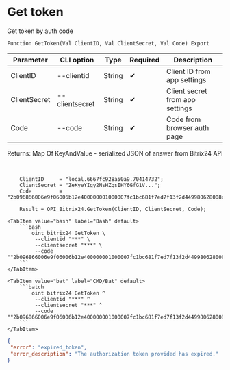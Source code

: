 ﻿---
sidebar_position: 2
description: Get token and other functions to work with Bitrix24 in the Open Integration Package, a free open-source integration library for 1C:Enterprise 8, OneScript and CLI
keywords: [1C, 1С, 1С:Enterprise, 1С:Enterprise 8.3, API, Integration, Services, Exchange, OneScript, CLI, Bitrix24]
---


# Get token
 Get token by auth code



`Function GetToken(Val ClientID, Val ClientSecret, Val Code) Export`

  | Parameter | CLI option | Type | Required | Description |
  |-|-|-|-|-|
  | ClientID | --clientid | String | &#x2714; | Client ID from app settings |
  | ClientSecret | --clientsecret | String | &#x2714; | Client secret from app settings |
  | Code | --code | String | &#x2714; | Code from browser auth page |

  
  Returns:  Map Of KeyAndValue - serialized JSON of answer from Bitrix24 API

<br/>



```bsl title="1C:Enterprise/OneScript code example"
    ClientID     = "local.6667fc928a50a9.70414732";
    ClientSecret = "ZeKyeYIgy2NsHZqsIHY6GfG1V...";
    Code         = "2b096866006e9f06006b12e400000001000007fc1bc681f7ed7f13f2d449980628008c";

    Result = OPI_Bitrix24.GetToken(ClientID, ClientSecret, Code);
```
 

 <Tabs>
  
    <TabItem value="bash" label="Bash" default>
        ```bash
            oint bitrix24 GetToken \
             --clientid "***" \
             --clientsecret "***" \
             --code ""2b096866006e9f06006b12e400000001000007fc1bc681f7ed7f13f2d449980628008c""
        ```
    </TabItem>
  
    <TabItem value="bat" label="CMD/Bat" default>
        ```batch
            oint bitrix24 GetToken ^
             --clientid "***" ^
             --clientsecret "***" ^
             --code ""2b096866006e9f06006b12e400000001000007fc1bc681f7ed7f13f2d449980628008c""
        ```
    </TabItem>
</Tabs>


```json title="Result"
{
 "error": "expired_token",
 "error_description": "The authorization token provided has expired."
}
```
